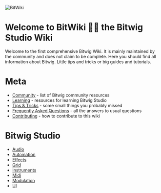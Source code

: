 ![BitWiki](/BitWiki.png)

# Welcome to BitWiki 🐱‍🏍 the Bitwig Studio Wiki 

Welcome to the first comprehensive Bitwig Wiki. It is mainly maintained by the community
and does not claim to be complete. Here you should find all information about Bitwig.
Little tips and tricks or big guides and tutorials.

# Meta

* [Community](community) - list of Bitwig community resources
* [Learning](learning) - resources for learning Bitwig Studio
* [Tips & Tricks](tips-tricks) - some small things you probably missed
* [Frequently Asked Questions](faq) - all the answers to usual questions
* [Contributing](contributing) - how to contribute to this wiki

# Bitwig Studio

* [Audio](audio)
* [Automation](automation)
* [Effects](effects)
* [Grid](grid)
* [Instruments](instruments)
* [Midi](midi)
* [Modulation](modulation)
* [UI](ui)

